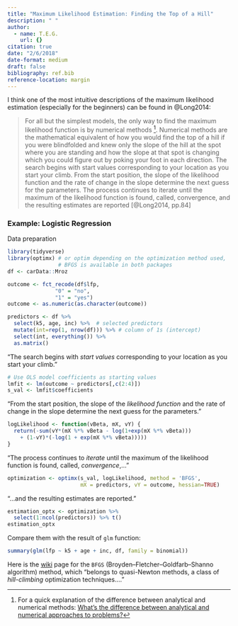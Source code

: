 ```yaml
---
title: "Maximum Likelihood Estimation: Finding the Top of a Hill"
description: " "
author: 
  - name: T.E.G.
    url: {}
citation: true
date: "2/6/2018"
date-format: medium
draft: false
bibliography: ref.bib
reference-location: margin
---
```


I think one of the most intuitive descriptions of the maximum likelihood estimation (especially for the beginners) can be found in @Long2014:

> For all but the simplest models, the only way to find the maximum likelihood function is by numerical methods [^1]. Numerical methods are the mathematical equivalent of how you would find the top of a hill if you were blindfolded and knew only the slope of the hill at the spot where you are standing and how the slope at that spot is changing which you could figure out by poking your foot in each direction. The search begins with start values corresponding to your location as you start your climb. From the start position, the slope of the likelihood function and the rate of change in the slope determine the next guess for the parameters. The process continues to iterate until the maximum of the likelihood function is found, called, convergence, and the resulting estimates are reported [@Long2014, pp.84]

[^1]: For a quick explanation of the difference between analytical and numerical methods: [What's the difference between analytical and numerical approaches to problems?](https://math.stackexchange.com/a/935458)

### Example: Logistic Regression

Data preparation

```r
library(tidyverse)
library(optimx) # or optim depending on the optimization method used, 
                # BFGS is available in both packages
df <- carData::Mroz

outcome <- fct_recode(df$lfp,
               "0" = "no",
               "1" = "yes")
outcome <- as.numeric(as.character(outcome))

predictors <- df %>% 
  select(k5, age, inc) %>%  # selected predictors
  mutate(int=rep(1, nrow(df))) %>% # column of 1s (intercept)
  select(int, everything()) %>% 
  as.matrix()
```

"The search begins with *start values* corresponding to your location as you start your climb."

```r
# Use OLS model coefficients as starting values
lmfit <- lm(outcome ~ predictors[,c(2:4)])
s_val <- lmfit$coefficients
```

"From the start position, the slope of the *likelihood function* and the rate of change in the slope determine the next guess for the parameters."

```r
logLikelihood <- function(vBeta, mX, vY) {
  return(-sum(vY*(mX %*% vBeta - log(1+exp(mX %*% vBeta)))
    + (1-vY)*(-log(1 + exp(mX %*% vBeta)))))  
}
```

"The process continues to *iterate* until the maximum of the likelihood function is found, called, *convergence*,..."

```r
optimization <- optimx(s_val, logLikelihood, method = 'BFGS', 
                       mX = predictors, vY = outcome, hessian=TRUE)
```

"...and the resulting estimates are reported."

```r
estimation_optx <- optimization %>%
  select(1:ncol(predictors)) %>% t()
estimation_optx
```

Compare them with the result of `glm` function:

```r
summary(glm(lfp ~ k5 + age + inc, df, family = binomial))
```

Here is the [wiki](https://en.wikipedia.org/wiki/Broyden%E2%80%93Fletcher%E2%80%93Goldfarb%E2%80%93Shanno_algorithm) page for the `BFGS` (Broyden--Fletcher--Goldfarb--Shanno algorithm) method, which "belongs to quasi-Newton methods, a class of *hill-climbing* optimization techniques...."
